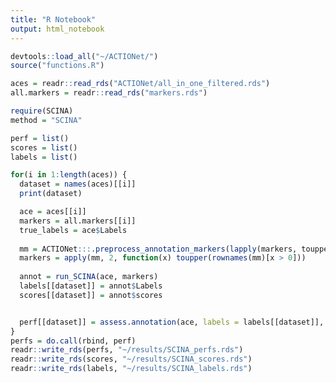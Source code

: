 ```yaml
---
title: "R Notebook"
output: html_notebook
---
```


```r
devtools::load_all("~/ACTIONet/")
source("functions.R")

```

```r
aces = readr::read_rds("ACTIONet/all_in_one_filtered.rds")
all.markers = readr::read_rds("markers.rds")

```


```r
require(SCINA)
method = "SCINA"

perf = list()
scores = list()
labels = list()

for(i in 1:length(aces)) {
  dataset = names(aces)[[i]]
  print(dataset)

  ace = aces[[i]]
  markers = all.markers[[i]]
  true_labels = ace$Labels
  
  mm = ACTIONet:::.preprocess_annotation_markers(lapply(markers, toupper), rownames(ace))
  markers = apply(mm, 2, function(x) toupper(rownames(mm)[x > 0]))
  
  annot = run_SCINA(ace, markers)
  labels[[dataset]] = annot$Labels
  scores[[dataset]] = annot$scores


  perf[[dataset]] = assess.annotation(ace, labels = labels[[dataset]], true_labels = true_labels, scores = scores[[dataset]], exp_name = paste(dataset, method, sep = "_"))
}
perfs = do.call(rbind, perf)
readr::write_rds(perfs, "~/results/SCINA_perfs.rds")
readr::write_rds(scores, "~/results/SCINA_scores.rds")
readr::write_rds(labels, "~/results/SCINA_labels.rds")

```

